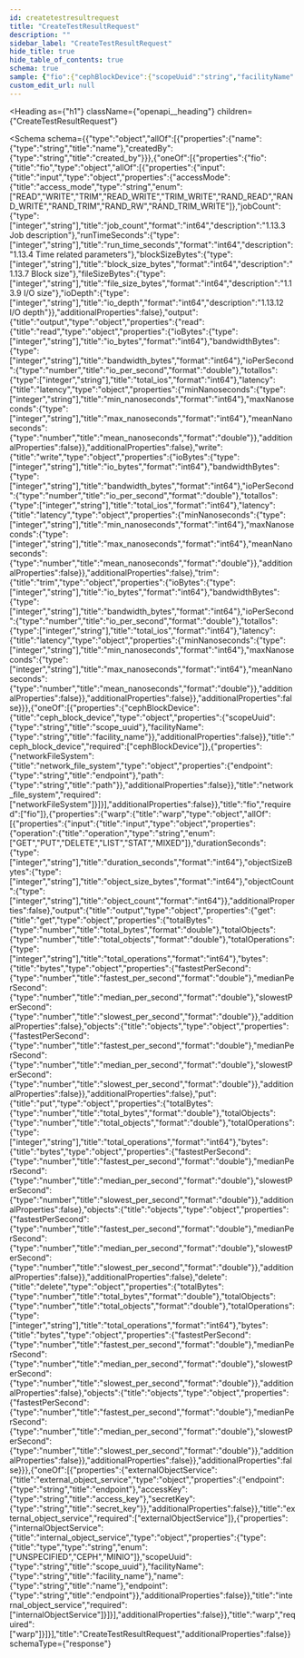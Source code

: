 ```yaml
---
id: createtestresultrequest
title: "CreateTestResultRequest"
description: ""
sidebar_label: "CreateTestResultRequest"
hide_title: true
hide_table_of_contents: true
schema: true
sample: {"fio":{"cephBlockDevice":{"scopeUuid":"string","facilityName":"string"}}}
custom_edit_url: null
---
```



<Heading
  as={"h1"}
  className={"openapi__heading"}
  children={"CreateTestResultRequest"}
>
</Heading>





<Schema
  schema={{"type":"object","allOf":[{"properties":{"name":{"type":"string","title":"name"},"createdBy":{"type":"string","title":"created_by"}}},{"oneOf":[{"properties":{"fio":{"title":"fio","type":"object","allOf":[{"properties":{"input":{"title":"input","type":"object","properties":{"accessMode":{"title":"access_mode","type":"string","enum":["READ","WRITE","TRIM","READ_WRITE","TRIM_WRITE","RAND_READ","RAND_WRITE","RAND_TRIM","RAND_RW","RAND_TRIM_WRITE"]},"jobCount":{"type":["integer","string"],"title":"job_count","format":"int64","description":"1.13.3 Job description"},"runTimeSeconds":{"type":["integer","string"],"title":"run_time_seconds","format":"int64","description":"1.13.4 Time related parameters"},"blockSizeBytes":{"type":["integer","string"],"title":"block_size_bytes","format":"int64","description":"1.13.7 Block size"},"fileSizeBytes":{"type":["integer","string"],"title":"file_size_bytes","format":"int64","description":"1.13.9 I/O size"},"ioDepth":{"type":["integer","string"],"title":"io_depth","format":"int64","description":"1.13.12 I/O depth"}},"additionalProperties":false},"output":{"title":"output","type":"object","properties":{"read":{"title":"read","type":"object","properties":{"ioBytes":{"type":["integer","string"],"title":"io_bytes","format":"int64"},"bandwidthBytes":{"type":["integer","string"],"title":"bandwidth_bytes","format":"int64"},"ioPerSecond":{"type":"number","title":"io_per_second","format":"double"},"totalIos":{"type":["integer","string"],"title":"total_ios","format":"int64"},"latency":{"title":"latency","type":"object","properties":{"minNanoseconds":{"type":["integer","string"],"title":"min_nanoseconds","format":"int64"},"maxNanoseconds":{"type":["integer","string"],"title":"max_nanoseconds","format":"int64"},"meanNanoseconds":{"type":"number","title":"mean_nanoseconds","format":"double"}},"additionalProperties":false}},"additionalProperties":false},"write":{"title":"write","type":"object","properties":{"ioBytes":{"type":["integer","string"],"title":"io_bytes","format":"int64"},"bandwidthBytes":{"type":["integer","string"],"title":"bandwidth_bytes","format":"int64"},"ioPerSecond":{"type":"number","title":"io_per_second","format":"double"},"totalIos":{"type":["integer","string"],"title":"total_ios","format":"int64"},"latency":{"title":"latency","type":"object","properties":{"minNanoseconds":{"type":["integer","string"],"title":"min_nanoseconds","format":"int64"},"maxNanoseconds":{"type":["integer","string"],"title":"max_nanoseconds","format":"int64"},"meanNanoseconds":{"type":"number","title":"mean_nanoseconds","format":"double"}},"additionalProperties":false}},"additionalProperties":false},"trim":{"title":"trim","type":"object","properties":{"ioBytes":{"type":["integer","string"],"title":"io_bytes","format":"int64"},"bandwidthBytes":{"type":["integer","string"],"title":"bandwidth_bytes","format":"int64"},"ioPerSecond":{"type":"number","title":"io_per_second","format":"double"},"totalIos":{"type":["integer","string"],"title":"total_ios","format":"int64"},"latency":{"title":"latency","type":"object","properties":{"minNanoseconds":{"type":["integer","string"],"title":"min_nanoseconds","format":"int64"},"maxNanoseconds":{"type":["integer","string"],"title":"max_nanoseconds","format":"int64"},"meanNanoseconds":{"type":"number","title":"mean_nanoseconds","format":"double"}},"additionalProperties":false}},"additionalProperties":false}},"additionalProperties":false}}},{"oneOf":[{"properties":{"cephBlockDevice":{"title":"ceph_block_device","type":"object","properties":{"scopeUuid":{"type":"string","title":"scope_uuid"},"facilityName":{"type":"string","title":"facility_name"}},"additionalProperties":false}},"title":"ceph_block_device","required":["cephBlockDevice"]},{"properties":{"networkFileSystem":{"title":"network_file_system","type":"object","properties":{"endpoint":{"type":"string","title":"endpoint"},"path":{"type":"string","title":"path"}},"additionalProperties":false}},"title":"network_file_system","required":["networkFileSystem"]}]}],"additionalProperties":false}},"title":"fio","required":["fio"]},{"properties":{"warp":{"title":"warp","type":"object","allOf":[{"properties":{"input":{"title":"input","type":"object","properties":{"operation":{"title":"operation","type":"string","enum":["GET","PUT","DELETE","LIST","STAT","MIXED"]},"durationSeconds":{"type":["integer","string"],"title":"duration_seconds","format":"int64"},"objectSizeBytes":{"type":["integer","string"],"title":"object_size_bytes","format":"int64"},"objectCount":{"type":["integer","string"],"title":"object_count","format":"int64"}},"additionalProperties":false},"output":{"title":"output","type":"object","properties":{"get":{"title":"get","type":"object","properties":{"totalBytes":{"type":"number","title":"total_bytes","format":"double"},"totalObjects":{"type":"number","title":"total_objects","format":"double"},"totalOperations":{"type":["integer","string"],"title":"total_operations","format":"int64"},"bytes":{"title":"bytes","type":"object","properties":{"fastestPerSecond":{"type":"number","title":"fastest_per_second","format":"double"},"medianPerSecond":{"type":"number","title":"median_per_second","format":"double"},"slowestPerSecond":{"type":"number","title":"slowest_per_second","format":"double"}},"additionalProperties":false},"objects":{"title":"objects","type":"object","properties":{"fastestPerSecond":{"type":"number","title":"fastest_per_second","format":"double"},"medianPerSecond":{"type":"number","title":"median_per_second","format":"double"},"slowestPerSecond":{"type":"number","title":"slowest_per_second","format":"double"}},"additionalProperties":false}},"additionalProperties":false},"put":{"title":"put","type":"object","properties":{"totalBytes":{"type":"number","title":"total_bytes","format":"double"},"totalObjects":{"type":"number","title":"total_objects","format":"double"},"totalOperations":{"type":["integer","string"],"title":"total_operations","format":"int64"},"bytes":{"title":"bytes","type":"object","properties":{"fastestPerSecond":{"type":"number","title":"fastest_per_second","format":"double"},"medianPerSecond":{"type":"number","title":"median_per_second","format":"double"},"slowestPerSecond":{"type":"number","title":"slowest_per_second","format":"double"}},"additionalProperties":false},"objects":{"title":"objects","type":"object","properties":{"fastestPerSecond":{"type":"number","title":"fastest_per_second","format":"double"},"medianPerSecond":{"type":"number","title":"median_per_second","format":"double"},"slowestPerSecond":{"type":"number","title":"slowest_per_second","format":"double"}},"additionalProperties":false}},"additionalProperties":false},"delete":{"title":"delete","type":"object","properties":{"totalBytes":{"type":"number","title":"total_bytes","format":"double"},"totalObjects":{"type":"number","title":"total_objects","format":"double"},"totalOperations":{"type":["integer","string"],"title":"total_operations","format":"int64"},"bytes":{"title":"bytes","type":"object","properties":{"fastestPerSecond":{"type":"number","title":"fastest_per_second","format":"double"},"medianPerSecond":{"type":"number","title":"median_per_second","format":"double"},"slowestPerSecond":{"type":"number","title":"slowest_per_second","format":"double"}},"additionalProperties":false},"objects":{"title":"objects","type":"object","properties":{"fastestPerSecond":{"type":"number","title":"fastest_per_second","format":"double"},"medianPerSecond":{"type":"number","title":"median_per_second","format":"double"},"slowestPerSecond":{"type":"number","title":"slowest_per_second","format":"double"}},"additionalProperties":false}},"additionalProperties":false}},"additionalProperties":false}}},{"oneOf":[{"properties":{"externalObjectService":{"title":"external_object_service","type":"object","properties":{"endpoint":{"type":"string","title":"endpoint"},"accessKey":{"type":"string","title":"access_key"},"secretKey":{"type":"string","title":"secret_key"}},"additionalProperties":false}},"title":"external_object_service","required":["externalObjectService"]},{"properties":{"internalObjectService":{"title":"internal_object_service","type":"object","properties":{"type":{"title":"type","type":"string","enum":["UNSPECIFIED","CEPH","MINIO"]},"scopeUuid":{"type":"string","title":"scope_uuid"},"facilityName":{"type":"string","title":"facility_name"},"name":{"type":"string","title":"name"},"endpoint":{"type":"string","title":"endpoint"}},"additionalProperties":false}},"title":"internal_object_service","required":["internalObjectService"]}]}],"additionalProperties":false}},"title":"warp","required":["warp"]}]}],"title":"CreateTestResultRequest","additionalProperties":false}}
  schemaType={"response"}
>
  
</Schema>
            